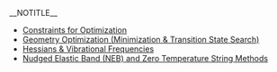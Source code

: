 __NOTITLE__
*[[Constraints|Constraints for Optimization]]
*[[Geometry Optimization|Geometry Optimization (Minimization & Transition State Search)]]
*[[Hessians & Vibrational Frequencies|Hessians & Vibrational Frequencies]]
*[[Nudged Elastic Band (NEB) and Zero Temperature String Methods|Nudged Elastic Band (NEB) and Zero Temperature String Methods]]
